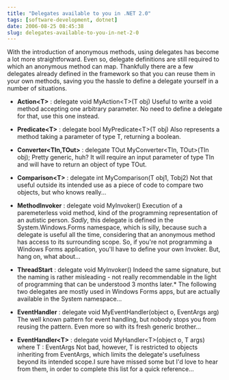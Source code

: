 ```yaml
---
title: "Delegates available to you in .NET 2.0"
tags: [software-development, dotnet]
date: 2006-08-25 08:45:38
slug: delegates-available-to-you-in-net-2-0
---
```


With the introduction of anonymous methods, using delegates has become a lot more straightforward. Even so, delegate definitions are still required to which an anonymous method can map. Thankfully there are a few delegates already defined in the framework so that you can reuse them in your own methods, saving you the hassle to define a delegate yourself in a number of situations.

*   **Action&lt;T&gt;** : delegate void MyAction&lt;T&gt;(T obj)
Useful to write a void method accepting one arbitrary parameter. No need to define a delegate for that, use this one instead.
*   **Predicate&lt;T&gt;** : delegate bool MyPredicate&lt;T&gt;(T obj)
Also represents a method taking a parameter of type T, returning a boolean.
*   **Converter&lt;TIn,TOut&gt;** : delegate TOut MyConverter&lt;TIn, TOut&gt;(TIn obj);
Pretty generic, huh? It will require an input parameter of type TIn and will have to return an object of type TOut.
*   **Comparison&lt;T&gt;** : delegate int MyComparison(T obj1, Tobj2)
Not that useful outside its intended use as a piece of code to compare two objects, but who knows really...
*   **MethodInvoker** : delegate void MyInvoker()
Execution of a paremeterless void method, kind of the programming representation of an autistic person. _Sadly_, this delegate is defined in the System.Windows.Forms namespace, which is silly, because such a delegate is useful all the time, considering that an anonymous method has access to its surrounding scope. So, if you&#39;re not programming a Windows Forms application, you&#39;ll have to define your own Invoker. But, hang on, what about...
*   **ThreadStart** : delegate void MyInvoker()
Indeed the same signature, but the naming is rather misleading - not really recommendable in the light of programming that can be understood 3 months later.*   The following two delegates are mostly used in Windows Forms apps, but are actually available in the System namespace...

*   **EventHandler** : delegate void MyEventHandler(object o, EventArgs arg)
The well known pattern for event handling, but nobody stops you from reusing the pattern. Even more so with its fresh generic brother...
*   **EventHandler&lt;T&gt;** : delegate void MyHandler&lt;T&gt;(object o, T args) where T : EventArgs
Not bad, however, T is restricted to objects inheriting from EventArgs, which limits the delegate&#39;s usefulness beyond its intended scope.I sure have missed some but I&#39;d love to hear from them, in order to complete this list for a quick reference...